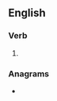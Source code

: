 ==English==

===Verb===
{{head|en|verb form}}

# {{en-past of|tiptoe}}

===Anagrams===
* {{l|en|diptote}}